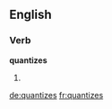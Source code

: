 ==English==

===Verb===
'''quantizes'''

# {{third-person singular of|quantize}}

[[de:quantizes]]
[[fr:quantizes]]